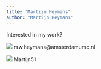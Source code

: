 ```yaml
---
title: "Martijn Heymans"
author: "Martijn Heymans"
---
```



Interested in my work?

![](/images/mail.png) mw.heymans@amsterdamumc.nl

![](/images/Skype.png) Martijn51 

